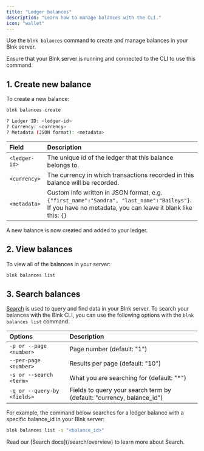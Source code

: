 ```yaml
---
title: "Ledger balances"
description: "Learn how to manage balances with the CLI."
icon: "wallet"
---
```



Use the `blnk balances` command to create and manage balances in your Blnk server. 

<Note>
    Ensure that your Blnk server is running and connected to the CLI to use this command.
</Note>

## 1. Create new balance

To create a new balance:

```sh Shell
blnk balances create
```
```sh Output
? Ledger ID: <ledger-id>
? Currency: <currency>
? Metadata (JSON format): <metadata>
```

| Field | Description |
| :--- | :--- |
| `<ledger-id>` | The unique id of the ledger that this balance belongs to.	 |
| `<currency>` | The currency in which transactions recorded in this balance will be recorded. |
| `<metadata>` | Custom info written in JSON format, e.g. `{"first_name":"Sandra", "last_name":"Baileys"}`. If you have no metadata, you can leave it blank like this: `{}` |

A new balance is now created and added to your ledger.

## 2. View balances

To view all of the balances in your server:

```sh Shell
blnk balances list
```

## 3. Search balances

[Search](/search/overview) is used to query and find data in your Blnk server. To search your balances with the Blnk CLI, you can use the following options with the `blnk balances list` command.

| Options | Description |
| :--- | :--- |
| `-p or --page <number>` | Page number (default: "1") |
| `--per-page <number>` | Results per page (default: "10") |
| `-s or --search <term>` | What you are searching for (default: "*") |
| `-q or --query-by <fields>` | Fields to query your search term by (default: "currency, balance_id") |

For example, the command below searches for a ledger balance with a specific balance_id in your Blnk server:

```sh Shell
blnk balances list -s "<balance_id>"
```

<Tip>
    Read our [Search docs](/search/overview) to learn more about Search.
</Tip>

<NeedHelp />